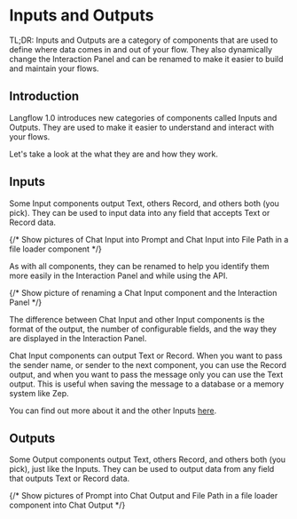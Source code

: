 # Inputs and Outputs

TL;DR: Inputs and Outputs are a category of components that are used to define where data comes in and out of your flow. They also
dynamically change the Interaction Panel and can be renamed to make it easier to build and maintain your flows.

## Introduction

Langflow 1.0 introduces new categories of components called Inputs and Outputs. They are used to make it easier to understand and interact with your flows.

Let's take a look at the what they are and how they work.

## Inputs

Some Input components output Text, others Record, and others both (you pick). They can be used to input data into any field that accepts Text or Record data.

{/* Show pictures of Chat Input into Prompt and Chat Input into File Path in a file loader component */}

As with all components, they can be renamed to help you identify them more easily in the Interaction Panel and while using the API.

{/* Show picture of renaming a Chat Input component and the Interaction Panel */}

The difference between Chat Input and other Input components is the format of the output, the number of configurable fields, and the way they are displayed in the Interaction Panel.

Chat Input components can output Text or Record. When you want to pass the sender name, or sender to the next component, you can use the Record output, and when you want to pass the message only you can use the Text output. This is useful when saving the message to a database or a memory system like Zep.

You can find out more about it and the other Inputs [here](../components/inputs).

## Outputs

Some Output components output Text, others Record, and others both (you pick), just like the Inputs. They can be used to output data from any field that outputs Text or Record data.

{/* Show pictures of Prompt into Chat Output and File Path in a file loader component into Chat Output */}
